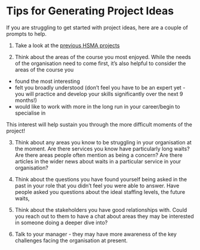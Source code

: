 # Tips for Generating Project Ideas

If you are struggling to get started with project ideas, here are a couple of prompts to help.

1. Take a look at the [previous HSMA projects](previous_projects/index.qmd)

2. Think about the areas of the course you most enjoyed. While the needs of the organisation need to come first, it's also helpful to consider the areas of the course you

- found the most interesting
- felt you broadly understood (don't feel you have to be an expert yet - you will practice and develop your skills significantly over the next 9 months!)
- would like to work with more in the long run in your career/begin to specialise in

This interest will help sustain you through the more difficult moments of the project!

3. Think about any areas you know to be struggling in your organisation at the moment. Are there services you know have particularly long waits? Are there areas people often mention as being a concern? Are there articles in the wider news about waits in a particular service in your organisation?

4. Think about the questions you have found yourself being asked in the past in your role that you didn't feel you were able to answer. Have people asked you questions about the ideal staffing levels, the future waits,

5. Think about the stakeholders you have good relationships with. Could you reach out to them to have a chat about areas they may be interested in someone doing a deeper dive into?

6. Talk to your manager - they may have more awareness of the key challenges facing the organisation at present.
